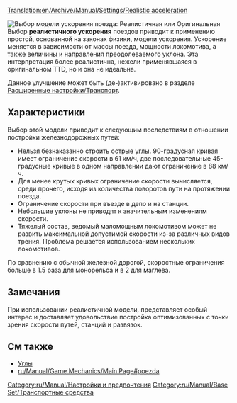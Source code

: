 [[Translation:en/Archive/Manual/Settings/Realistic acceleration]]
{{ru/Необходимо сделать|поправить картинку}}

[[File:en/Archive/Manual/Settings/Realistic acceleration config.png|frame|right|Выбор модели ускорения поезда: ''Реалистичная'' или ''Оригинальная'']]
Выбор '''реалистичного ускорения''' поездов приводит к применению простой, основанной на законах физики, модели ускорения. Ускорение меняется в зависимости от массы поезда, мощности локомотива, а также величины и направления преодолеваемого уклона. Эта интерпретация более реалистична, нежели применявшаяся в оригинальном TTD, но и она не идеальна.

Данное улучшение может быть (де-)активировано в разделе [[ru/Archive/Manual/Settings/Расширенные настройки/Транспорт#model-uskoreniia-poezda|Расширенные настройки/Транспорт]].

==Характеристики==
Выбор этой модели приводит к следующим последствиям в отношении постройки железнодорожных путей:
* Нельзя безнаказанно строить острые [[ru/Community/Углы|углы]]. 90-градусная кривая имеет ограничение скорости в 61 км/ч, две последовательные 45-градусные кривые в одном направлении дают ограничение в 88 км/ч.
* Для менее крутых кривых ограничение скорости вычисляется, среди прочего, исходя из количества поворотов пути на протяжении поезда.
* Ограничение скорости при въезде в депо и на станции.
* Небольшие уклоны не приводят к значительным изменениям скорости.
* Тяжелый состав, ведомый маломощным локомотивом может не развить максимальной допустимой скорости из-за различных видов трения. Проблема решается использованием нескольких локомотивов.

По сравнению с обычной железной дорогой, скоростные ограничения больше в 1.5 раза для монорельса и в 2 для маглева.

==Замечания==
При использовании реалистичной модели, представляет особый интерес и доставляет удовольствие постройка оптимизованных с точки зрения скорости путей, станций и развязок.

==См также==
* [[ru/Community/Углы|Углы]]
* [[ru/Manual/Game Mechanics/Main Page#poezda]]

[[Category:ru/Manual/Настройки и предпочтения]]
[[Category:ru/Manual/Base Set/Транспортные средства]]